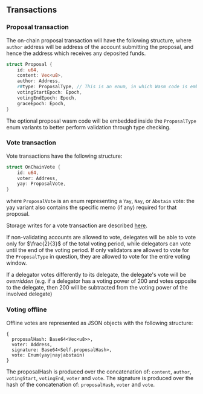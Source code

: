 
## Transactions

### Proposal transaction

The on-chain proposal transaction will have the following structure, where `author` address will be address of the account submitting the proposal, and hence the address which receives any deposited funds.

```rust
struct Proposal {
    id: u64,
    content: Vec<u8>,
    author: Address,
    r#type: ProposalType, // This is an enum, in which Wasm code is embedded for DefaultProposal
    votingStartEpoch: Epoch,
    votingEndEpoch: Epoch,
    graceEpoch: Epoch,
}
```

The optional proposal wasm code will be embedded inside the `ProposalType` enum variants to better perform validation through type checking.

### Vote transaction

Vote transactions have the following structure:

```rust
struct OnChainVote {
    id: u64,
    voter: Address,
    yay: ProposalVote,
}
```
where `ProposalVote` is an enum representing a `Yay`, `Nay`, or `Abstain` vote: the yay variant also contains the specific memo (if any) required for that proposal.

Storage writes for a vote transaction are described [here](./storage.mdx#votes).

If non-validating accounts are allowed to vote, delegates will be able to vote only for $\frac{2}{3}$ of the total voting period, while delegators can vote until the end of the voting period. 
If only validators are allowed to vote for the `ProposalType` in question, they are allowed to vote for the entire voting window.

If a delegator votes differently to its delegate, the delegate's vote will be *overridden* 
(e.g. if a delegator has a voting power of 200 and votes opposite to the delegate, then 200 will be subtracted from the voting power of the involved delegate)

### Voting offline

Offline votes are represented as JSON objects with the following structure:

```
{
  proposalHash: Base64<Vec<u8>>,
  voter: Address,
  signature: Base64<Self.proposalHash>,
  vote: Enum(yay|nay|abstain)
}
```

The proposalHash is produced over the concatenation of: `content`, `author`, `votingStart`, `votingEnd`, `voter` and `vote`.
The signature is produced over the hash of the concatenation of: `proposalHash`, `voter` and `vote`.



